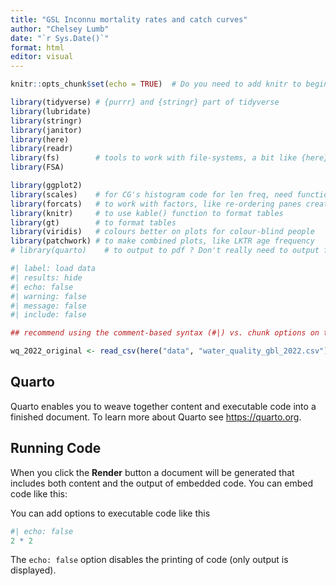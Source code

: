 ```yaml
---
title: "GSL Inconnu mortality rates and catch curves"
author: "Chelsey Lumb"
date: "`r Sys.Date()`"
format: html
editor: visual
---
```


```r
knitr::opts_chunk$set(echo = TRUE)  # Do you need to add knitr to beginning of quarto file? It doesn't look like it from https://quarto.org/docs/tools/rstudio.html
```

```r
library(tidyverse) # {purrr} and {stringr} part of tidyverse
library(lubridate)
library(stringr)
library(janitor)
library(here)
library(readr)
library(fs)        # tools to work with file-systems, a bit like {here}
library(FSA)

library(ggplot2)
library(scales)    # for CG's histogram code for len freq, need function "percent_format" for y-axes
library(forcats)   # to work with factors, like re-ordering panes created facet_grid()
library(knitr)     # to use kable() function to format tables
library(gt)        # to format tables
library(viridis)   # colours better on plots for colour-blind people
library(patchwork) # to make combined plots, like LKTR age frequency
# library(quarto)    # to output to pdf ? Don't really need to output file or report for mort rate estimates
```

```r
#| label: load data
#| results: hide
#| echo: false
#| warning: false
#| message: false
#| include: false

## recommend using the comment-based syntax (#|) vs. chunk options on the first line (e.g. ```{r, echo = FALSE}) to make documents more portable and consistent across execution engines https://quarto.org/docs/tools/rstudio.html

wq_2022_original <- read_csv(here("data", "water_quality_gbl_2022.csv"))

```

## Quarto

Quarto enables you to weave together content and executable code into a finished document. To learn more about Quarto see <https://quarto.org>.

## Running Code

When you click the **Render** button a document will be generated that includes both content and the output of embedded code. You can embed code like this:

You can add options to executable code like this

```r
#| echo: false
2 * 2
```

The `echo: false` option disables the printing of code (only output is displayed).

